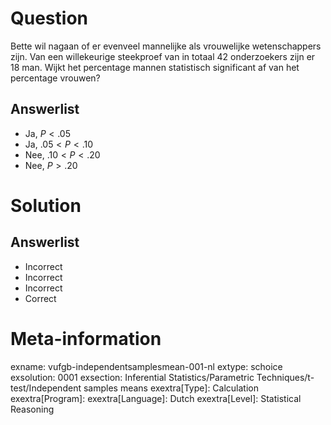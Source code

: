 Question
========

Bette wil nagaan of er evenveel mannelijke als vrouwelijke wetenschappers zijn. Van een willekeurige steekproef van in totaal 42 onderzoekers zijn er 18 man. Wijkt het percentage mannen statistisch significant af van het percentage vrouwen?
  
Answerlist
----------
* Ja, $P <.05$
* Ja, $.05 < P <.10$
* Nee, $.10 < P <.20$
* Nee, $P >.20$

Solution
========

Answerlist
----------
* Incorrect
* Incorrect
* Incorrect
* Correct

Meta-information
================
exname: vufgb-independentsamplesmean-001-nl
extype: schoice
exsolution: 0001
exsection: Inferential Statistics/Parametric Techniques/t-test/Independent samples means
exextra[Type]: Calculation
exextra[Program]: 
exextra[Language]: Dutch 
exextra[Level]: Statistical Reasoning
